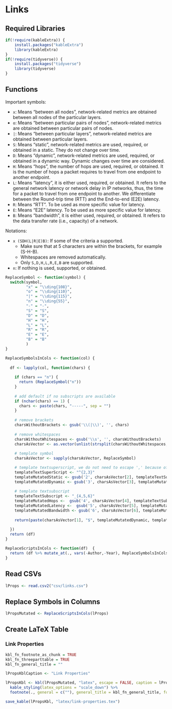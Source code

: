 # Links

## Required Libraries

```r
if(!require(kableExtra)) {
    install.packages("kableExtra")
    library(kableExtra)
}
if(!require(tidyverse)) {
    install.packages("tidyverse")
    library(tidyverse)
}
```

## Functions

Important symbols:

- `x`: Means "between all nodes", network-related metrics are obtained between all nodes of the particular layers.
- `o`: Means "between particular pairs of nodes", network-related metrics are obtained between particular pairs of nodes.
- `|`: Means "between particular layers", network-related metrics are obtained between particular layers.
- `S`: Means "static", network-related metrics are used, required, or obtained in a static. They do not change over time.
- `D`: Means "dynamic", network-related metrics are used, required, or obtained in a dynamic way. Dynamic changes over time are considered.
- `H`: Means "hops", the number of hops are used, required, or obtained. It is the number of hops a packet requires to travel from one endpoint to another endpoint.
- `L`: Means "latency", it is either used, required, or obtained. It refers to the general network latency or network delay in IP networks, thus, the time for a packet to travel from one endpoint to another. We differentiate between the Round-trip time (RTT) and the End-to-end (E2E) latency.
- `R`: Means "RTT". To be used as more specific value for latency.
- `E`: Means "E2E" latency. To be used as more specific value for latency.
- `B`: Means "bandwidth", it is either used, required, or obtained. It refers to the data transfer rate (i.e., capacity) of a network.

Notations:

- `x (SDH(L|R|E)B)`: If some of the criteria a supported.
  - Make sure that at 5 characters are within the brackets, for example (S-H-B).
  - Whitespaces are removed automatically.
  - Only `S,D,H,L,R,E,B` are supported.
- `n`: If nothing is used, supported, or obtained.

```r
ReplaceSymbol <- function(symbol) {
  switch(symbol,
         "x" = "\\ding{108}",
         "o" = "\\ding{110}",
         "|" = "\\ding{115}",
         "n" = "\\ding{55}",
         "-" = "-",
         "S" = "S",
         "D" = "D",
         "H" = "H",
         "L" = "L",
         "R" = "R",
         "E" = "E",
         "B" = "B"
         )
}

ReplaceSymbolsInCols <- function(col) {
  
  df <- lapply(col, function(chars) {
  
    if (chars == "n") {
      return (ReplaceSymbol("n"))
    }
    
    # add default if no subscripts are available
    if (nchar(chars) == 1) {
      chars <- paste(chars, "-----", sep = "")
    }
    
    # remove brackets
    charsWithoutBrackets <- gsub('\\(|\\)', '', chars)
    
    # remove whitespaces
    charsWithoutWhitespaces <- gsub('\\s', '', charsWithoutBrackets)
    charsAsVector <- as.vector(unlist(strsplit(charsWithoutWhitespaces,"")))
    
    # template symbol
    charsAsVector <- sapply(charsAsVector, ReplaceSymbol)

    # template textsuperscript, we do not need to escape ',' because of latex math mode
    templateTextSuperScript <- "^{2,3}"
    templateMutatedStatic <- gsub('2', charsAsVector[2], templateTextSuperScript)
    templateMutatedDynamic <- gsub('3', charsAsVector[3], templateMutatedStatic)
    
    # template textsubscript
    templateTextSubscript <- "_{4,5,6}"
    templateMutatedHops <-  gsub('4', charsAsVector[4], templateTextSubscript)
    templateMutatedLatency <-  gsub('5', charsAsVector[5], templateMutatedHops)
    templateMutatedBandwidth <- gsub('6', charsAsVector[6], templateMutatedLatency)
    
    return(paste(charsAsVector[1], "$", templateMutatedDynamic, templateMutatedBandwidth, "$", sep=""))
  
  })
  return (df)
}

ReplaceScriptsInCols <- function(df)  {
  return (df %>% mutate_at(., vars(-Author,-Year), ReplaceSymbolsInCols))
}
```

## Read CSVs

```r
lProps <- read.csv2("csv/links.csv")
```

## Replace Symbols in Columns

```r
lPropsMutated <- ReplaceScriptsInCols(lProps)
```

## Create LaTeX Table

### Link Properties

```r
kbl_fn_footnote_as_chunk = TRUE
kbl_fn_threeparttable = TRUE
kbl_fn_general_title = ""

lPropsKblCaption <- "Link Properties"

lPropsKbl <- kbl(lPropsMutated, "latex", escape = FALSE, caption = lPropsKblCaption, booktabs = TRUE) %>% 
  kable_styling(latex_options = "scale_down") %>%
  footnote(., general = c(""), general_title = kbl_fn_general_title, footnote_as_chunk = kbl_fn_footnote_as_chunk, threeparttable = kbl_fn_threeparttable)

save_kable(lPropsKbl, "latex/link-properties.tex")
```
